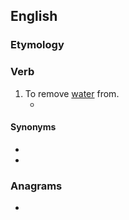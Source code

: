 ==English==

===Etymology===
{{prefix|de|water|lang=en}}

===Verb===
{{wikipedia|dewatering}}
{{en-verb}}

# To remove [[water]] from.
#* {{quote-book
|lang=en
|year=2004
|author=David A. Tillman and N. S. Harding
|title=Fuels of opportunity: characteristics and uses in combustion systems
|chapter=3
|isbn=0080441629
|page=89
|passage=In the 20<sup>th</sup> century, when the mechanical separation of impurities based upon specific gravity separations and the removal of fine coal particles which are difficult to handle and '''dewater''' became the technology of choice, the bituminous coal mining industry produced vast quantities of both gob and fines.}}

====Synonyms====
* {{l|en|dehydrate}}
* {{l|en|dry}}

===Anagrams===
* {{anagrams|en|a=adeertw|tarweed|watered}}